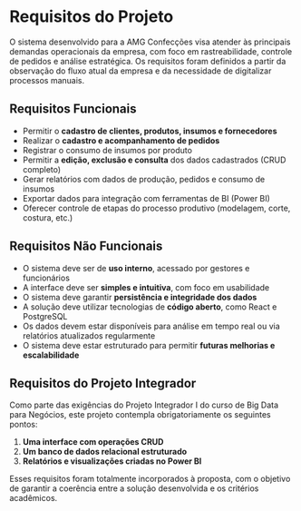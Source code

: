 # Requisitos do Projeto

O sistema desenvolvido para a AMG Confecções visa atender às principais demandas operacionais da empresa, com foco em rastreabilidade, controle de pedidos e análise estratégica. Os requisitos foram definidos a partir da observação do fluxo atual da empresa e da necessidade de digitalizar processos manuais.

## Requisitos Funcionais

- Permitir o **cadastro de clientes, produtos, insumos e fornecedores**
- Realizar o **cadastro e acompanhamento de pedidos**
- Registrar o consumo de insumos por produto
- Permitir a **edição, exclusão e consulta** dos dados cadastrados (CRUD completo)
- Gerar relatórios com dados de produção, pedidos e consumo de insumos
- Exportar dados para integração com ferramentas de BI (Power BI)
- Oferecer controle de etapas do processo produtivo (modelagem, corte, costura, etc.)

## Requisitos Não Funcionais

- O sistema deve ser de **uso interno**, acessado por gestores e funcionários
- A interface deve ser **simples e intuitiva**, com foco em usabilidade
- O sistema deve garantir **persistência e integridade dos dados**
- A solução deve utilizar tecnologias de **código aberto**, como React e PostgreSQL
- Os dados devem estar disponíveis para análise em tempo real ou via relatórios atualizados regularmente
- O sistema deve estar estruturado para permitir **futuras melhorias e escalabilidade**

## Requisitos do Projeto Integrador

Como parte das exigências do Projeto Integrador I do curso de Big Data para Negócios, este projeto contempla obrigatoriamente os seguintes pontos:

1. **Uma interface com operações CRUD**
2. **Um banco de dados relacional estruturado**
3. **Relatórios e visualizações criadas no Power BI**

Esses requisitos foram totalmente incorporados à proposta, com o objetivo de garantir a coerência entre a solução desenvolvida e os critérios acadêmicos.